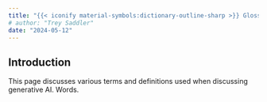 ```yaml
---
title: "{{< iconify material-symbols:dictionary-outline-sharp >}} Glossary"
# author: "Trey Saddler"
date: "2024-05-12"
---
```


## Introduction

This page discusses various terms and definitions used when discussing generative AI. Words.

